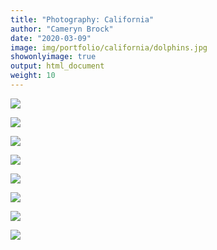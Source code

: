 ```yaml
---
title: "Photography: California"
author: "Cameryn Brock"
date: "2020-03-09"
image: img/portfolio/california/dolphins.jpg
showonlyimage: true
output: html_document
weight: 10
---
```


![][1]

![][2]

![][3]

![][4]

![][5]

![][6]

![][7]

![][8]


[1]: /img/portfolio/california/hendrys.jpg

[2]: /img/portfolio/california/dolphins.jpg

[3]: /img/portfolio/california/tahoe.jpg

[4]: /img/portfolio/california/big_sur_mcway.jpg

[5]: /img/portfolio/california/snipe.jpg

[6]: /img/portfolio/california/big_sur_beach.jpg

[7]: /img/portfolio/california/lupins.jpg

[8]: /img/portfolio/california/black_bear.jpg
